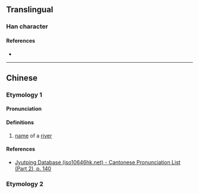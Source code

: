 {{character info/new}}
==Translingual==

===Han character===
{{Han char|rn=85|rad=水|as=08|sn=11|four=36194|canj=EWD|ids=⿰氵果}}

====References====
* {{Han ref|kx=0629.110|dkj=17623|hdz=31648.080|uh=6DC9|ud=28105|bh=D5FE|bd=54782}}

----

==Chinese==
{{zh-forms}}

===Etymology 1===

====Pronunciation====
{{zh-pron
|m=guǒ
|c=gwo2
|mc=
|oc=
|ma=
|cat=pn
}}

====Definitions====
{{zh-hanzi}}

# [[name]] of a [[river]]

====References====
* [http://www.iso10646hk.net/jp/document/download.jsp Jyutping Database (iso10646hk.net) - Cantonese Pronunciation List (Part 2), p. 140]

===Etymology 2===
{{zh-see|祼|a}}